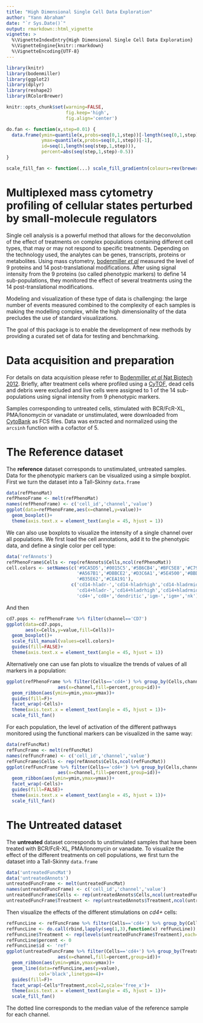 ```yaml
---
title: "High Dimensional Single Cell Data Exploration"
author: "Yann Abraham"
date: "`r Sys.Date()`"
output: rmarkdown::html_vignette
vignette: >
  %\VignetteIndexEntry{High Dimensional Single Cell Data Exploration}
  %\VignetteEngine{knitr::rmarkdown}
  %\VignetteEncoding{UTF-8}
---
```


```r
library(knitr)
library(bodenmiller)
library(ggplot2)
library(dplyr)
library(reshape2)
library(RColorBrewer)

knitr::opts_chunk$set(warning=FALSE,
                      fig.keep='high',
                      fig.align='center')

do.fan <- function(x,step=0.01) {
  data.frame(ymin=quantile(x,probs=seq(0,1,step))[-length(seq(0,1,step))],
             ymax=quantile(x,probs=seq(0,1,step))[-1],
             id=seq(1,length(seq(step,1,step))),
             percent=abs(seq(step,1,step)-0.5))
}

scale_fill_fan <- function(...) scale_fill_gradientn(colours=rev(brewer.pal(9,'Oranges')) )
```

# Multiplexed mass cytometry profiling of cellular states perturbed by small-molecule regulators

Single cell analysis is a powerful method that allows for the deconvolution of the effect of treatments on complex populations containing different cell types, that may or may not respond to specific treatments. Depending on the technology used, the analytes can be genes, transcripts, proteins or metabolites. Using mass cytometry, [bodenmiller *et al*](http://www.nature.com/nbt/journal/v30/n9/full/nbt.2317.html) measured  the level of 9 proteins and 14 post-translational modifications. After using signal intensity from the 9 proteins (so called phenotypic markers) to define 14 sub-populations, they monitored the effect of several treatments using the 14 post-translational modifications.

Modeling and visualization of these type of data is challenging: the large number of events measured combined to the complexity of each samples is making the modelling complex, while the high dimensionality of the data precludes the use of standard visualizations.

The goal of this package is to enable the development of new methods by providing a curated set of data for testing and benchmarking.

# Data acquisition and preparation

For details on data acquisition please refer to [Bodenmiller *et al* Nat Biotech 2012](http://www.nature.com/nbt/journal/v30/n9/full/nbt.2317.html). Briefly, after treatment cells where profiled using a [CyTOF](https://www.fluidigm.com/products/helios), dead cells and debris were excluded and live cells were assigned to 1 of the 14 sub-populations using signal intensity from 9 phenotypic markers.

Samples corresponding to untreated cells, stimulated with BCR/FcR-XL, PMA/Ionomycin or vanadate or unstimulated, were downloaded from [CytoBank](http://reports.cytobank.org/105/v2) as FCS files. Data was extracted and normalized using the `arcsinh` function with a cofactor of 5.

# The Reference dataset

The **reference** dataset corresponds to unstimulated, untreated samples. Data for the phenotypic markers can be visualized using a simple boxplot. First we turn the dataset into a Tall-Skinny `data.frame`

```r
data(refPhenoMat)
refPhenoFrame <- melt(refPhenoMat)
names(refPhenoFrame) <- c('cell_id','channel','value')
ggplot(data=refPhenoFrame,aes(x=channel,y=value))+
  geom_boxplot()+
  theme(axis.text.x = element_text(angle = 45, hjust = 1))
```

We can also use boxplots to visualize the intensity of a single channel over all populations. We first load the cell annotations, add it to the phenotypic data, and define a single color per cell type:

```r
data('refAnnots')
refPhenoFrame$Cells <- rep(refAnnots$Cells,ncol(refPhenoMat))
cell.colors <- setNames(c('#9CA5D5','#0015C5','#5B6CB4','#BFC5E8','#C79ED0','#850094',
                          '#A567B1','#DBBCE2','#D3C6A1','#5E4500','#BBDEB1','#8A1923',
                          '#B35E62','#CEA191'),
                        c('cd14-hladr-','cd14-hladrhigh','cd14-hladrmid','cd14-surf-',
                          'cd14+hladr-','cd14+hladrhigh','cd14+hladrmid','cd14+surf-',
                          'cd4+','cd8+','dendritic','igm-','igm+','nk'))
```

And then

```r
cd7.pops <- refPhenoFrame %>% filter(channel=='CD7')
ggplot(data=cd7.pops,
       aes(x=Cells,y=value,fill=Cells))+
  geom_boxplot()+
  scale_fill_manual(values=cell.colors)+
  guides(fill=FALSE)+
  theme(axis.text.x = element_text(angle = 45, hjust = 1))
```

Alternatively one can use fan plots to visualize the trends of values of all markers in a population:

```r
ggplot(refPhenoFrame %>% filter(Cells=='cd4+') %>% group_by(Cells,channel) %>% do(do.fan(.$value)),
                   aes(x=channel,fill=percent,group=id))+
  geom_ribbon(aes(ymin=ymin,ymax=ymax))+
  guides(fill=F)+
  facet_wrap(~Cells)+
  theme(axis.text.x = element_text(angle = 45, hjust = 1))+
  scale_fill_fan()
```

For each population, the level of activation of the different pathways monitored using the functional markers can be visualized in the same way:

```r
data(refFuncMat)
refFuncFrame <- melt(refFuncMat)
names(refFuncFrame) <- c('cell_id','channel','value')
refFuncFrame$Cells <- rep(refAnnots$Cells,ncol(refFuncMat))
ggplot(refFuncFrame %>% filter(Cells=='cd4+') %>% group_by(Cells,channel) %>% do(do.fan(.$value)),
                   aes(x=channel,fill=percent,group=id))+
  geom_ribbon(aes(ymin=ymin,ymax=ymax))+
  facet_wrap(~Cells)+
  guides(fill=FALSE)+
  theme(axis.text.x = element_text(angle = 45, hjust = 1))+
  scale_fill_fan()
```

# The Untreated dataset

The **untreated** dataset corresponds to unstimulated samples that have been treated with BCR/FcR-XL, PMA/Ionomycin or vanadate. To visualize the effect of the different treatments on cell populations, we first turn the dataset into a Tall-Skinny `data.frame`

```r
data('untreatedFuncMat')
data('untreatedAnnots')
untreatedFuncFrame <- melt(untreatedFuncMat)
names(untreatedFuncFrame) <- c('cell_id','channel','value')
untreatedFuncFrame$Cells <- rep(untreatedAnnots$Cells,ncol(untreatedFuncMat))
untreatedFuncFrame$Treatment <- rep(untreatedAnnots$Treatment,ncol(untreatedFuncMat))
```

Then visualize the effects of the different stimulations on *cd4+* cells:

```r
refFuncLine <- refFuncFrame %>% filter(Cells=='cd4+') %>% group_by(Cells,channel) %>% summarise(value=median(value))
refFuncLine <- do.call(rbind,lapply(seq(1,3),function(x) refFuncLine))
refFuncLine$Treatment <- rep(levels(untreatedFuncFrame$Treatment),each=nlevels(refFuncLine$channel))
refFuncLine$percent <- 0
refFuncLine$id <- 'ref'
ggplot(untreatedFuncFrame %>% filter(Cells=='cd4+') %>% group_by(Treatment,Cells,channel) %>% do(do.fan(.$value)),
                   aes(x=channel,fill=percent,group=id))+
  geom_ribbon(aes(ymin=ymin,ymax=ymax))+
  geom_line(data=refFuncLine,aes(y=value),
            col='black',linetype=4)+
  guides(fill=F)+
  facet_wrap(~Cells*Treatment,ncol=2,scale='free_x')+
  theme(axis.text.x = element_text(angle = 45, hjust = 1))+
  scale_fill_fan()
```

The dotted line corresponds to the median value of the reference sample for each channel.
